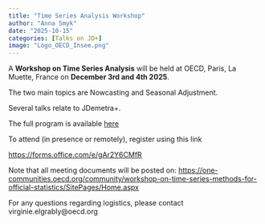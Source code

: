 ```yaml
---
title: "Time Series Analysis Workshop"
author: "Anna Smyk"
date: "2025-10-15"
categories: [Talks on JD+]
image: "Logo_OECD_Insee.png"
---
```


A **Workshop on Time Series Analysis**  will be held at OECD, Paris, La Muette, France on **December 3rd and 4th 2025**.

The two main topics are Nowcasting and Seasonal Adjustment.

Several talks relate to JDemetra+.

The full program is available [here](Agenda_Workshop on Time Series_3-4 December 2025.pdf)

To attend (in presence or remotely), register using this link

[https://forms.office.com/e/gAr2Y6CMfR](https://forms.office.com/e/gAr2Y6CMfR)

Note that all meeting documents will be posted on: [https://one-communities.oecd.org/community/workshop-on-time-series-methods-for-official-statistics/SitePages/Home.aspx](https://one-communities.oecd.org/community/workshop-on-time-series-methods-for-official-statistics/SitePages/Home.aspx)

For any questions regarding logistics, please contact virginie.elgrably@oecd.org


